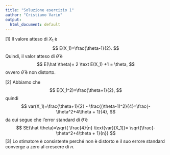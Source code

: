 ```yaml
---
title: "Soluzione esercizio 1"
author: "Cristiano Varin"
output:
  html_document: default
---
```


[1]   Il valore atteso di  $X_1$ è 
$$
E(X_1)=\frac{\theta-1}{2}.
$$
Quindi, il valor atteso di $\hat \theta$ è
$$
E(\hat \theta)= 2 \text E(X_1) +1 = \theta,
$$
ovvero $\hat \theta$ è non distorto.

[2] Abbiamo che
$$
E(X_1^2)=\frac{\theta+1}{2},
$$
quindi 
$$
var(X_1)=\frac{\theta+1}{2} - \frac{(\theta-1)^2}{4}=\frac{-\theta^2+4\theta + 1}{4},
$$
da cui segue che l'error standard di $\hat \theta$ è 
$$
SE(\hat \theta)=\sqrt{ \frac{4}{n} \text{var}(X_1)}= \sqrt{\frac{-\theta^2+4\theta + 1}{n}}
$$
[3] Lo stimatore è consistente perché non è distorto e il suo errore standard converge a zero al crescere di $n$.
 
